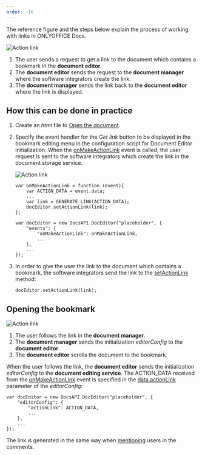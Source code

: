 ```yaml
---
order: -16
---
```

The reference figure and the steps below explain the process of working with links in ONLYOFFICE Docs.

![Action link](/content/img/editor/actionLink-create.png)

1. The user sends a request to get a link to the document which contains a bookmark in the **document editor**.
2. The **document editor** sends the request to the **document manager** where the software integrators create the link.
3. The **document manager** sends the link back to the **document editor** where the link is displayed.

## How this can be done in practice

1. Create an *html* file to [Open the document](/editors/open#apply).

2. Specify the event handler for the *Get link* button to be displayed in the bookmark editing menu in the configuration script for Document Editor initialization. When the [onMakeActionLink](/editors/config/events#onMakeActionLink) event is called, the user request is sent to the software integrators which create the link in the document storage service.

   ![Action link](/content/img/editor/onMakeActionLink.png)

   ```
   var onMakeActionLink = function (event){
       var ACTION_DATA = event.data;
       ...
       var link = GENERATE_LINK(ACTION_DATA);
       docEditor.setActionLink(link);
   };

   var docEditor = new DocsAPI.DocEditor("placeholder", {
       "events": {
           "onMakeActionLink": onMakeActionLink,
           ...
       },
       ...
   });
   ```

3. In order to give the user the link to the document which contains a bookmark, the software integrators send the link to the [setActionLink](/editors/methods#setActionLink) method:

   ```
   docEditor.setActionLink(link);
   ```

## Opening the bookmark

![Action link](/content/img/editor/actionLink-open.png)

1. The user follows the link in the **document manager**.
2. The **document manager** sends the initialization *editorConfig* to the **document editor**.
3. The **document editor** scrolls the document to the bookmark.

When the user follows the link, the **document editor** sends the initialization *editorConfig* to the **document editing service**. The ACTION\_DATA received from the [onMakeActionLink](/editors/config/events#onMakeActionLink) event is specified in the [data.actionLink](/editors/config/editor#actionLink) parameter of the *editorConfig*:

```
var docEditor = new DocsAPI.DocEditor("placeholder", {
    "editorConfig": {
        "actionLink": ACTION_DATA,
        ...
    },
    ...
});
```

The link is generated in the same way when [mentioning](/editors/mentions#apply) users in the comments.
